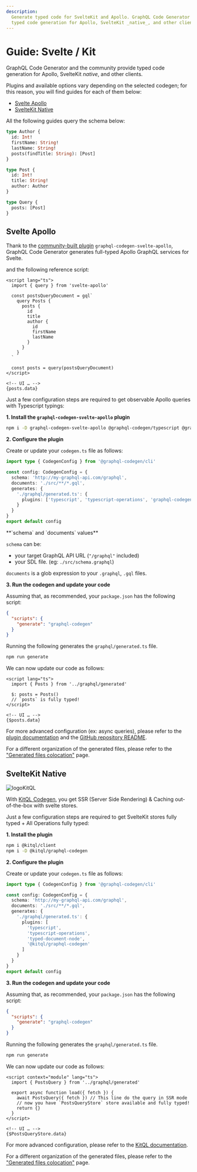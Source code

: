 ```yaml
---
description:
  Generate typed code for SvelteKit and Apollo. GraphQL Code Generator and the community provide
  typed code generation for Apollo, SvelteKit _native_, and other clients.
---
```



# Guide: Svelte / Kit

GraphQL Code Generator and the community provide typed code generation for Apollo, SvelteKit
_native_, and other clients.

Plugins and available options vary depending on the selected codegen; for this reason, you will find
guides for each of them below:

- [Svelte Apollo](#svelte-apollo)
- [SvelteKit Native](#sveltekit-native)

All the following guides query the schema below:

```graphql filename="schema.graphql"
type Author {
  id: Int!
  firstName: String!
  lastName: String!
  posts(findTitle: String): [Post]
}

type Post {
  id: Int!
  title: String!
  author: Author
}

type Query {
  posts: [Post]
}
```

## Svelte Apollo

Thank to the
[community-built plugin](https://github.com/ticruz38/graphql-codegen-svelte-apollo#readme)
`graphql-codegen-svelte-apollo`, GraphQL Code Generator generates full-typed Apollo GraphQL services
for Svelte.

and the following reference script:

```svelte
<script lang="ts">
  import { query } from 'svelte-apollo'

  const postsQueryDocument = gql`
    query Posts {
      posts {
        id
        title
        author {
          id
          firstName
          lastName
        }
      }
    }
  `

  const posts = query(postsQueryDocument)
</script>

<!-- UI … -->
{posts.data}
```

Just a few configuration steps are required to get observable Apollo queries with Typescript
typings:

**1. Install the `graphql-codegen-svelte-apollo` plugin**

```sh npm2yarn
npm i -D graphql-codegen-svelte-apollo @graphql-codegen/typescript @graphql-codegen/typescript-operations @graphql-codegen/cli typescript graphql
```

**2. Configure the plugin**

Create or update your `codegen.ts` file as follows:

```ts filename="codegen.ts"
import type { CodegenConfig } from '@graphql-codegen/cli'

const config: CodegenConfig = {
  schema: 'http://my-graphql-api.com/graphql',
  documents: './src/**/*.gql',
  generates: {
    './graphql/generated.ts': {
      plugins: ['typescript', 'typescript-operations', 'graphql-codegen-svelte-apollo']
    }
  }
}
export default config
```

<Callout>
**`schema` and `documents` values**

`schema` can be:

- your target GraphQL API URL (`"/graphql"` included)
- your SDL file. (eg: `./src/schema.graphql`)

`documents` is a glob expression to your `.graphql`, `.gql` files.

</Callout>

**3. Run the codegen and update your code**

Assuming that, as recommended, your `package.json` has the following script:

```json filename="package.json"
{
  "scripts": {
    "generate": "graphql-codegen"
  }
}
```

Running the following generates the `graphql/generated.ts` file.

```sh npm2yarn
npm run generate
```

We can now update our code as follows:

```svelte
<script lang="ts">
  import { Posts } from '../graphql/generated'

  $: posts = Posts()
  // `posts` is fully typed!
</script>

<!-- UI … -->
{$posts.data}
```

For more advanced configuration (ex: async queries), please refer to the
[plugin documentation](/plugins/typescript-svelte-apollo) and the
[GitHub repository README](https://github.com/ticruz38/graphql-codegen-svelte-apollo).

For a different organization of the generated files, please refer to the
["Generated files colocation"](/docs/advanced/generated-files-colocation) page.

## SvelteKit Native

![logoKitQL](https://raw.githubusercontent.com/jycouet/kitql/main/logo.svg)

With [KitQL Codegen](https://github.com/jycouet/kitql/tree/main/packages/graphql-codegen), you get
SSR (Server Side Rendering) & Caching out-of-the-box with svelte stores.

Just a few configuration steps are required to get SvelteKit stores fully typed + All Operations
fully typed:

**1. Install the plugin**

```sh npm2yarn
npm i @kitql/client
npm i -D @kitql/graphql-codegen
```

**2. Configure the plugin**

Create or update your `codegen.ts` file as follows:

```ts filename="codegen.ts"
import type { CodegenConfig } from '@graphql-codegen/cli'

const config: CodegenConfig = {
  schema: 'http://my-graphql-api.com/graphql',
  documents: './src/**/*.gql',
  generates: {
    './graphql/generated.ts': {
      plugins: [
        'typescript',
        'typescript-operations',
        'typed-document-node',
        '@kitql/graphql-codegen'
      ]
    }
  }
}
export default config
```

**3. Run the codegen and update your code**

Assuming that, as recommended, your `package.json` has the following script:

```json filename="package.json"
{
  "scripts": {
    "generate": "graphql-codegen"
  }
}
```

Running the following generates the `graphql/generated.ts` file.

```sh npm2yarn
npm run generate
```

We can now update our code as follows:

```svelte
<script context="module" lang="ts">
  import { PostsQuery } from '../graphql/generated'

  export async function load({ fetch }) {
    await PostsQuery({ fetch }) // This line do the query in SSR mode
    // now you have `PostsQueryStore` store available and fully typed!
    return {}
  }
</script>

<!-- UI … -->
{$PostsQueryStore.data}
```

For more advanced configuration, please refer to the
[KitQL documentation](https://github.com/jycouet/kitql/tree/main/packages/graphql-codegen).

For a different organization of the generated files, please refer to the
["Generated files colocation"](/docs/advanced/generated-files-colocation) page.
